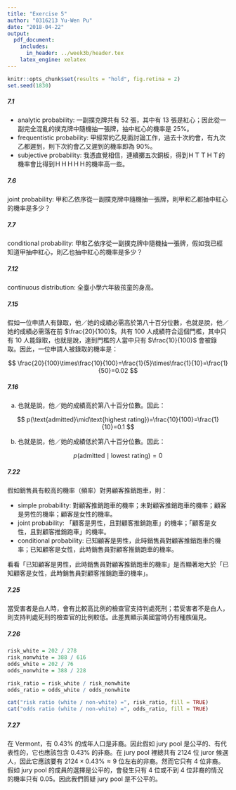 ```yaml
---
title: "Exercise 5"
author: "0316213 Yu-Wen Pu"
date: "2018-04-22"
output:
  pdf_document:
    includes:
      in_header: ../week3b/header.tex
    latex_engine: xelatex
---
```


```r
knitr::opts_chunk$set(results = "hold", fig.retina = 2)
set.seed(1830)
```

##### 7.1

+ analytic probability: 一副撲克牌共有 $52$ 張，其中有 $13$ 張是紅心；因此從一副完全混亂的撲克牌中隨機抽一張牌，抽中紅心的機率是 $25\%$。
+ frequentistic probability: 甲經常約乙見面討論工作，過去十次約會，有九次乙都遲到，則下次約會乙又遲到的機率即為 $90\%$。
+ subjective probability: 我憑直覺相信，連續擲五次銅板，得到ＨＴＴＨＴ的機率會比得到ＨＨＨＨＨ的機率高一些。

##### 7.6

joint probability: 甲和乙依序從一副撲克牌中隨機抽一張牌，則甲和乙都抽中紅心的機率是多少？

##### 7.7

conditional probability: 甲和乙依序從一副撲克牌中隨機抽一張牌，假如我已經知道甲抽中紅心，則乙也抽中紅心的機率是多少？

##### 7.12

continuous distribution: 全臺小學六年級孩童的身高。

##### 7.15

假如一位申請人有錄取，他／她的成績必需高於第八十百分位數，也就是說，他／她的成績必需落在前 $\frac{20}{100}$。共有 $100$ 人成績符合這個門檻，其中只有 $10$ 人能錄取，也就是說，達到門檻的人當中只有 $\frac{10}{100}$ 會被錄取。因此，一位申請人被錄取的機率是：

$$
\frac{20}{100}\times\frac{10}{100}=\frac{1}{5}\times\frac{1}{10}=\frac{1}{50}=0.02
$$

##### 7.16

a) 也就是說，他／她的成績高於第八十百分位數。因此：

$$
p(\text{admitted}\mid\text{highest rating})=\frac{10}{100}=\frac{1}{10}=0.1
$$

b) 也就是說，他／她的成績低於第八十百分位數。因此：

$$
p(\text{admitted}\mid\text{lowest rating})=0
$$

##### 7.22

假如銷售員有較高的機率（頻率）對男顧客推銷跑車，則：

+ simple probability: 對顧客推銷跑車的機率；未對顧客推銷跑車的機率；顧客是男性的機率；顧客是女性的機率。
+ joint probability: 「顧客是男性，且對顧客推銷跑車」的機率；「顧客是女性，且對顧客推銷跑車」的機率。
+ conditional probability: 已知顧客是男性，此時銷售員對顧客推銷跑車的機率；已知顧客是女性，此時銷售員對顧客推銷跑車的機率。

看看「已知顧客是男性，此時銷售員對顧客推銷跑車的機率」是否顯著地大於「已知顧客是女性，此時銷售員對顧客推銷跑車的機率」。

##### 7.25

當受害者是白人時，會有比較高比例的檢查官支持判處死刑；若受害者不是白人，則支持判處死刑的檢查官的比例較低。此差異顯示美國當時仍有種族偏見。

##### 7.26

```r
risk_white = 202 / 278
risk_nonwhite = 388 / 616
odds_white = 202 / 76
odds_nonwhite = 388 / 228

risk_ratio = risk_white / risk_nonwhite
odds_ratio = odds_white / odds_nonwhite

cat("risk ratio (white / non-white) =", risk_ratio, fill = TRUE)
cat("odds ratio (white / non-white) =", odds_ratio, fill = TRUE)
```

##### 7.27

在 Vermont，有 $0.43\%$ 的成年人口是非裔。因此假如 jury pool 是公平的、有代表性的，它也應該包含 $0.43\%$ 的非裔。在 jury pool 裡總共有 $2124$ 位 juror 候選人，因此它應該要有 $2124\times0.43\%\approx9$ 位左右的非裔。然而它只有 $4$ 位非裔。假如 jury pool 的成員的選擇是公平的，會發生只有 $4$ 位或不到 $4$ 位非裔的情況的機率只有 $0.05$。因此我們質疑 jury pool 是不公平的。
